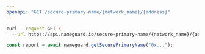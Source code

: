 ```yaml
---
openapi: "GET /secure-primary-name/{network_name}/{address}"
---
```


<RequestExample>

```bash cURL
curl --request GET \
  --url https://api.nameguard.io/secure-primary-name/{network_name}/{address}
```

```ts SDK
const report = await nameguard.getSecurePrimaryName("0x...");
```

</RequestExample>
